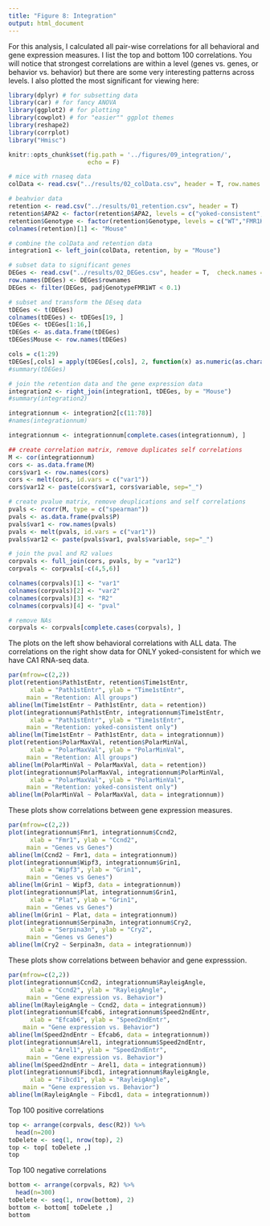 ```yaml
---
title: "Figure 8: Integration"
output: html_document
---
```


For this analysis, I calculated all pair-wise correlations for all behavioral and gene expression measures. I list the top and bottom 100 correlations. You will notice that strongest correlations are within a level (genes vs. genes, or behavior vs. behavior) but there are some very interesting patterns across levels. I also plotted the most significant for viewing here:

```r
library(dplyr) # for subsetting data 
library(car) # for fancy ANOVA
library(ggplot2) # for plotting
library(cowplot) # for "easier"" ggplot themes
library(reshape2)
library(corrplot)
library("Hmisc")

knitr::opts_chunk$set(fig.path = '../figures/09_integration/',
                      echo = F)
```

```r

# mice with rnaseq data
colData <- read.csv("../results/02_colData.csv", header = T, row.names = 1, check.names = F)

# beahvior data
retention <- read.csv("../results/01_retention.csv", header = T)
retention$APA2 <- factor(retention$APA2, levels = c("yoked-consistent","consistent", "yoked-conflict","conflict")) ## relevel then rename factors treatment
retention$Genotype <- factor(retention$Genotype, levels = c("WT","FMR1KO")) # relevel genotype
colnames(retention)[1] <- "Mouse"

# combine the colData and retention data
integration1 <- left_join(colData, retention, by = "Mouse")

# subset data to significant genes
DEGes <- read.csv("../results/02_DEGes.csv", header = T,  check.names = F)
row.names(DEGes) <- DEGes$rownames
DEGes <- filter(DEGes, padjGenotypeFMR1WT < 0.1)

# subset and transform the DEseq data
tDEGes <- t(DEGes)
colnames(tDEGes) <- tDEGes[19, ]
tDEGes <- tDEGes[1:16,]
tDEGes <- as.data.frame(tDEGes)
tDEGes$Mouse <- row.names(tDEGes)

cols = c(1:29)  
tDEGes[,cols] = apply(tDEGes[,cols], 2, function(x) as.numeric(as.character(x)))
#summary(tDEGes)

# join the retention data and the gene expression data
integration2 <- right_join(integration1, tDEGes, by = "Mouse")
#summary(integration2)

integrationnum <- integration2[c(11:78)]
#names(integrationnum)

integrationnum <- integrationnum[complete.cases(integrationnum), ]
```

```r

## create correlation matrix, remove duplicates self correlations
M <- cor(integrationnum)
cors <- as.data.frame(M)
cors$var1 <- row.names(cors)
cors <- melt(cors, id.vars = c("var1")) 
cors$var12 <- paste(cors$var1, cors$variable, sep="_")

# create pvalue matrix, remove deuplications and self correlations
pvals <- rcorr(M, type = c("spearman"))
pvals <- as.data.frame(pvals$P)
pvals$var1 <- row.names(pvals)
pvals <- melt(pvals, id.vars = c("var1")) 
pvals$var12 <- paste(pvals$var1, pvals$variable, sep="_")

# join the pval and R2 values
corpvals <- full_join(cors, pvals, by = "var12")
corpvals <- corpvals[-c(4,5,6)]

colnames(corpvals)[1] <- "var1"
colnames(corpvals)[2] <- "var2"
colnames(corpvals)[3] <- "R2"
colnames(corpvals)[4] <- "pval"

# remove NAs
corpvals <- corpvals[complete.cases(corpvals), ]
```


The plots on the left show behavioral correlations with ALL data. The correlations on the right show data for ONLY yoked-consistent for which we have CA1 RNA-seq data.

```r
par(mfrow=c(2,2))
plot(retention$Path1stEntr, retention$Time1stEntr,
      xlab = "Path1stEntr", ylab = "Time1stEntr",
     main = "Retention: All groups") 
abline(lm(Time1stEntr ~ Path1stEntr, data = retention))
plot(integrationnum$Path1stEntr, integrationnum$Time1stEntr,
      xlab = "Path1stEntr", ylab = "Time1stEntr",
     main = "Retention: yoked-consistent only")
abline(lm(Time1stEntr ~ Path1stEntr, data = integrationnum))
plot(retention$PolarMaxVal, retention$PolarMinVal,
      xlab = "PolarMaxVal", ylab = "PolarMinVal",
     main = "Retention: All groups")
abline(lm(PolarMinVal ~ PolarMaxVal, data = retention))
plot(integrationnum$PolarMaxVal, integrationnum$PolarMinVal,
      xlab = "PolarMaxVal", ylab = "PolarMinVal",
     main = "Retention: yoked-consistent only")
abline(lm(PolarMinVal ~ PolarMaxVal, data = integrationnum))
```

These plots show correlations between gene expression measures.

```r
par(mfrow=c(2,2))
plot(integrationnum$Fmr1, integrationnum$Ccnd2,
      xlab = "Fmr1", ylab = "Ccnd2",
     main = "Genes vs Genes")
abline(lm(Ccnd2 ~ Fmr1, data = integrationnum))
plot(integrationnum$Wipf3, integrationnum$Grin1,
      xlab = "Wipf3", ylab = "Grin1",
     main = "Genes vs Genes")
abline(lm(Grin1 ~ Wipf3, data = integrationnum))
plot(integrationnum$Plat, integrationnum$Grin1,
      xlab = "Plat", ylab = "Grin1",
     main = "Genes vs Genes")
abline(lm(Grin1 ~ Plat, data = integrationnum))
plot(integrationnum$Serpina3n, integrationnum$Cry2,
      xlab = "Serpina3n", ylab = "Cry2",
     main = "Genes vs Genes")
abline(lm(Cry2 ~ Serpina3n, data = integrationnum))

```

These plots show correlations between behavior and gene expresssion.

```r
par(mfrow=c(2,2))
plot(integrationnum$Ccnd2, integrationnum$RayleigAngle,
      xlab = "Ccnd2", ylab = "RayleigAngle",
     main = "Gene expression vs. Behavior")
abline(lm(RayleigAngle ~ Ccnd2, data = integrationnum))
plot(integrationnum$Efcab6, integrationnum$Speed2ndEntr,
      xlab = "Efcab6", ylab = "Speed2ndEntr",
    main = "Gene expression vs. Behavior")
abline(lm(Speed2ndEntr ~ Efcab6, data = integrationnum))
plot(integrationnum$Arel1, integrationnum$Speed2ndEntr,
      xlab = "Arel1", ylab = "Speed2ndEntr",
     main = "Gene expression vs. Behavior")
abline(lm(Speed2ndEntr ~ Arel1, data = integrationnum))
plot(integrationnum$Fibcd1, integrationnum$RayleigAngle,
      xlab = "Fibcd1", ylab = "RayleigAngle",
    main = "Gene expression vs. Behavior")
abline(lm(RayleigAngle ~ Fibcd1, data = integrationnum))
```

Top 100 positive correlations

```r
top <- arrange(corpvals, desc(R2)) %>%
  head(n=200)
toDelete <- seq(1, nrow(top), 2)
top <- top[ toDelete ,]
top
```

Top 100 negative correlations

```r
bottom <- arrange(corpvals, R2) %>%
  head(n=300)
toDelete <- seq(1, nrow(bottom), 2)
bottom <- bottom[ toDelete ,]
bottom
```
